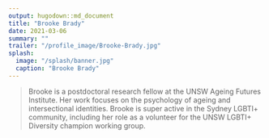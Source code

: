 ```yaml
---
output: hugodown::md_document
title: "Brooke Brady"
date: 2021-03-06
summary: ""
trailer: "/profile_image/Brooke-Brady.jpg"
splash:
  image: "/splash/banner.jpg"
  caption: "Brooke Brady"
---
```


> Brooke is a postdoctoral research fellow at the UNSW Ageing Futures Institute. Her work focuses on the psychology of ageing and intersectional identities. Brooke is super active in the Sydney LGBTI+ community, including her role as a volunteer for the UNSW LGBTI+ Diversity champion working group.

